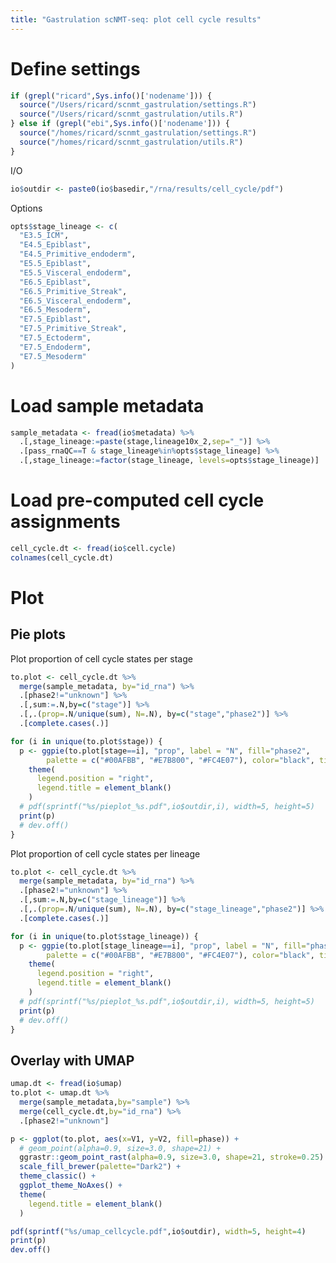 ```yaml
---
title: "Gastrulation scNMT-seq: plot cell cycle results"
---
```

  
# Define settings

```r
if (grepl("ricard",Sys.info()['nodename'])) {
  source("/Users/ricard/scnmt_gastrulation/settings.R")
  source("/Users/ricard/scnmt_gastrulation/utils.R")
} else if (grepl("ebi",Sys.info()['nodename'])) {
  source("/homes/ricard/scnmt_gastrulation/settings.R")
  source("/homes/ricard/scnmt_gastrulation/utils.R")
}
```

I/O
```r
io$outdir <- paste0(io$basedir,"/rna/results/cell_cycle/pdf")
```

Options

```r
opts$stage_lineage <- c(
  "E3.5_ICM",
  "E4.5_Epiblast",
  "E4.5_Primitive_endoderm",
  "E5.5_Epiblast",
  "E5.5_Visceral_endoderm",
  "E6.5_Epiblast",
  "E6.5_Primitive_Streak",
  "E6.5_Visceral_endoderm",
  "E6.5_Mesoderm",
  "E7.5_Epiblast",
  "E7.5_Primitive_Streak",
  "E7.5_Ectoderm",
  "E7.5_Endoderm",
  "E7.5_Mesoderm"
)
```

# Load sample metadata

```r
sample_metadata <- fread(io$metadata) %>% 
  .[,stage_lineage:=paste(stage,lineage10x_2,sep="_")] %>%
  .[pass_rnaQC==T & stage_lineage%in%opts$stage_lineage] %>%
  .[,stage_lineage:=factor(stage_lineage, levels=opts$stage_lineage)] 
```

# Load pre-computed cell cycle assignments

```r
cell_cycle.dt <- fread(io$cell.cycle)
colnames(cell_cycle.dt)
```

# Plot

## Pie plots

Plot proportion of cell cycle states per stage
```r
to.plot <- cell_cycle.dt %>% 
  merge(sample_metadata, by="id_rna") %>%
  .[phase2!="unknown"] %>%
  .[,sum:=.N,by=c("stage")] %>%
  .[,.(prop=.N/unique(sum), N=.N), by=c("stage","phase2")] %>%
  .[complete.cases(.)]

for (i in unique(to.plot$stage)) {
  p <- ggpie(to.plot[stage==i], "prop", label = "N", fill="phase2",
        palette = c("#00AFBB", "#E7B800", "#FC4E07"), color="black", title=i) +
    theme(
      legend.position = "right",
      legend.title = element_blank()
    )
  # pdf(sprintf("%s/pieplot_%s.pdf",io$outdir,i), width=5, height=5)
  print(p)
  # dev.off()
}
```

Plot proportion of cell cycle states per lineage
```r
to.plot <- cell_cycle.dt %>% 
  merge(sample_metadata, by="id_rna") %>%
  .[phase2!="unknown"] %>%
  .[,sum:=.N,by=c("stage_lineage")] %>%
  .[,.(prop=.N/unique(sum), N=.N), by=c("stage_lineage","phase2")] %>%
  .[complete.cases(.)]

for (i in unique(to.plot$stage_lineage)) {
  p <- ggpie(to.plot[stage_lineage==i], "prop", label = "N", fill="phase2",
        palette = c("#00AFBB", "#E7B800", "#FC4E07"), color="black", title=i) +
    theme(
      legend.position = "right",
      legend.title = element_blank()
    )
  # pdf(sprintf("%s/pieplot_%s.pdf",io$outdir,i), width=5, height=5)
  print(p)
  # dev.off()
}
```


## Overlay with UMAP

```r
umap.dt <- fread(io$umap)
to.plot <- umap.dt %>% 
  merge(sample_metadata,by="sample") %>%
  merge(cell_cycle.dt,by="id_rna") %>%
  .[phase2!="unknown"]
```

```r
p <- ggplot(to.plot, aes(x=V1, y=V2, fill=phase)) +
  # geom_point(alpha=0.9, size=3.0, shape=21) +
  ggrastr::geom_point_rast(alpha=0.9, size=3.0, shape=21, stroke=0.25) +
  scale_fill_brewer(palette="Dark2") +
  theme_classic() +
  ggplot_theme_NoAxes() +
  theme(
    legend.title = element_blank()
  )

pdf(sprintf("%s/umap_cellcycle.pdf",io$outdir), width=5, height=4)
print(p)
dev.off()
```



